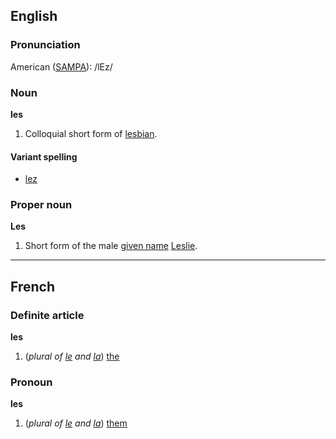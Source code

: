 ==English==
===Pronunciation===
American ([[SAMPA]]): /lEz/

===Noun===
'''les'''

#Colloquial short form of [[lesbian]].

====Variant spelling====
*[[lez]]

===Proper noun===
'''Les'''

#Short form of the male [[given name]] [[Leslie]].

----
==French==
===Definite article===
'''les'''

#(''plural of [[le#French|le]] and [[la#French|la]]'') [[the]]

===Pronoun===
'''les'''

#(''plural of [[le#French|le]] and [[la#French|la]]'') [[them]]
